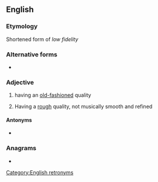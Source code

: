 {{also|lofi|lófi}}
==English==

===Etymology===
Shortened form of ''low fidelity''

===Alternative forms===
* {{l|en|low-fi}}

===Adjective===
{{en-adj}}

# having an [[old-fashioned]] quality
# {{lb|en|music}} Having a [[rough]] quality, not musically smooth and refined

====Antonyms====
* {{l|en|hi-fi}}

===Anagrams===
* {{anagrams|en|FOIL|Filo|LIFO|filo|foil}}

[[Category:English retronyms]]